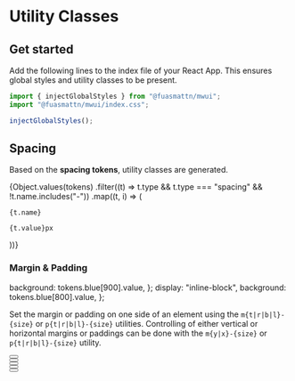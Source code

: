 
<Meta title="Utility Classes" />

# Utility Classes

## Get started

Add the following lines to the index file of your React App. This ensures global styles and utility classes to be present.

```javascript
import { injectGlobalStyles } from "@fuasmattn/mwui";
import "@fuasmattn/mwui/index.css";

injectGlobalStyles();
```

## Spacing

Based on the **spacing tokens**, utility classes are generated.

<div style={{ display: "flex", gap: '24px'}}>
  {Object.values(tokens)
    .filter((t) => t.type && t.type === "spacing" && !t.name.includes("-"))
    .map((t, i) => (
      <div key={i}>
        <p><code>{t.name}</code></p>
        <p><code>{t.value}px</code></p>
        <div style={{ color: 'white', background: tokens.Palette[70].value, width: `${t.value}px`, height: `${t.value}px`}} key={i}>
        </div>
      </div>
    ))}

</div>

### Margin & Padding

  background: tokens.blue[900].value,
};
  display: "inline-block",
  background: tokens.blue[800].value,
};

Set the margin or padding on one side of an element using the `m{t|r|b|l}-{size}` or `p{t|r|b|l}-{size}` utilities.
Controlling of either vertical or horizontal margins or paddings can be done with the `m{y|x}-{size}` or `p{t|r|b|l}-{size}` utility.

<Canvas withSource="open">
  <div className="p-xl" style={styleOuter}>
    <div className="p-xl mr-l" style={styleInner}>
      <Button label="p-xl" />
    </div>
    <div className="px-xl mr-l" style={styleInner}>
      <Button label="px-xl" />
    </div>
    <div className="py-xl mr-l" style={styleInner}>
      <Button label="py-xl" />
    </div>
    <div className="pl-xl mr-l" style={styleInner}>
      <Button label="pl-xl" />
    </div>
    <div className="pr-xl pt-xl mr-l" style={styleInner}>
      <Button label="pr-xl pt-xl" />
    </div>
  </div>
</Canvas>

<Canvas withSource="open">
  <div>
    <Typography
      className="mb-xl"
      component="h1"
      variant="display"
      size="medium"
      text="headline"
    />
    <Typography text="lorem ipsum dolor sit amet." />
  </div>
</Canvas>

